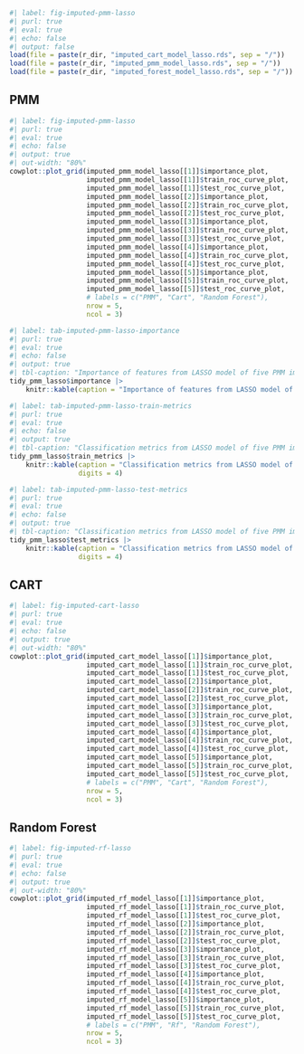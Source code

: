 ``` .r
#| label: fig-imputed-pmm-lasso
#| purl: true
#| eval: true
#| echo: false
#| output: false
load(file = paste(r_dir, "imputed_cart_model_lasso.rds", sep = "/"))
load(file = paste(r_dir, "imputed_pmm_model_lasso.rds", sep = "/"))
load(file = paste(r_dir, "imputed_forest_model_lasso.rds", sep = "/"))

```


::: {.panel-tabset}

## PMM

``` .r
#| label: fig-imputed-pmm-lasso
#| purl: true
#| eval: true
#| echo: false
#| output: true
#| out-width: "80%"
cowplot::plot_grid(imputed_pmm_model_lasso[[1]]$importance_plot,
                   imputed_pmm_model_lasso[[1]]$train_roc_curve_plot,
                   imputed_pmm_model_lasso[[1]]$test_roc_curve_plot,
                   imputed_pmm_model_lasso[[2]]$importance_plot,
                   imputed_pmm_model_lasso[[2]]$train_roc_curve_plot,
                   imputed_pmm_model_lasso[[2]]$test_roc_curve_plot,
                   imputed_pmm_model_lasso[[3]]$importance_plot,
                   imputed_pmm_model_lasso[[3]]$train_roc_curve_plot,
                   imputed_pmm_model_lasso[[3]]$test_roc_curve_plot,
                   imputed_pmm_model_lasso[[4]]$importance_plot,
                   imputed_pmm_model_lasso[[4]]$train_roc_curve_plot,
                   imputed_pmm_model_lasso[[4]]$test_roc_curve_plot,
                   imputed_pmm_model_lasso[[5]]$importance_plot,
                   imputed_pmm_model_lasso[[5]]$train_roc_curve_plot,
                   imputed_pmm_model_lasso[[5]]$test_roc_curve_plot,
                   # labels = c("PMM", "Cart", "Random Forest"),
                   nrow = 5,
                   ncol = 3)

```

``` .r
#| label: tab-imputed-pmm-lasso-importance
#| purl: true
#| eval: true
#| echo: false
#| output: true
#| tbl-caption: "Importance of features from LASSO model of five PMM imputed datasets."
tidy_pmm_lasso$importance |>
    knitr::kable(caption = "Importance of features from LASSO model of five PMM imputed datasets.")

```

``` .r
#| label: tab-imputed-pmm-lasso-train-metrics
#| purl: true
#| eval: true
#| echo: false
#| output: true
#| tbl-caption: "Classification metrics from LASSO model of five PMM imputed datasets (Training Data)."
tidy_pmm_lasso$train_metrics |>
    knitr::kable(caption = "Classification metrics from LASSO model of five PMM imputed datasets (Training Data).",
                 digits = 4)

```

``` .r
#| label: tab-imputed-pmm-lasso-test-metrics
#| purl: true
#| eval: true
#| echo: false
#| output: true
#| tbl-caption: "Classification metrics from LASSO model of five PMM imputed datasets (Testing Data)."
tidy_pmm_lasso$test_metrics |>
    knitr::kable(caption = "Classification metrics from LASSO model of five PMM imputed datasets (Testing Data).",
                 digits = 4)

```

## CART

``` .r
#| label: fig-imputed-cart-lasso
#| purl: true
#| eval: true
#| echo: false
#| output: true
#| out-width: "80%"
cowplot::plot_grid(imputed_cart_model_lasso[[1]]$importance_plot,
                   imputed_cart_model_lasso[[1]]$train_roc_curve_plot,
                   imputed_cart_model_lasso[[1]]$test_roc_curve_plot,
                   imputed_cart_model_lasso[[2]]$importance_plot,
                   imputed_cart_model_lasso[[2]]$train_roc_curve_plot,
                   imputed_cart_model_lasso[[2]]$test_roc_curve_plot,
                   imputed_cart_model_lasso[[3]]$importance_plot,
                   imputed_cart_model_lasso[[3]]$train_roc_curve_plot,
                   imputed_cart_model_lasso[[3]]$test_roc_curve_plot,
                   imputed_cart_model_lasso[[4]]$importance_plot,
                   imputed_cart_model_lasso[[4]]$train_roc_curve_plot,
                   imputed_cart_model_lasso[[4]]$test_roc_curve_plot,
                   imputed_cart_model_lasso[[5]]$importance_plot,
                   imputed_cart_model_lasso[[5]]$train_roc_curve_plot,
                   imputed_cart_model_lasso[[5]]$test_roc_curve_plot,
                   # labels = c("PMM", "Cart", "Random Forest"),
                   nrow = 5,
                   ncol = 3)

```

## Random Forest

``` .r
#| label: fig-imputed-rf-lasso
#| purl: true
#| eval: true
#| echo: false
#| output: true
#| out-width: "80%"
cowplot::plot_grid(imputed_rf_model_lasso[[1]]$importance_plot,
                   imputed_rf_model_lasso[[1]]$train_roc_curve_plot,
                   imputed_rf_model_lasso[[1]]$test_roc_curve_plot,
                   imputed_rf_model_lasso[[2]]$importance_plot,
                   imputed_rf_model_lasso[[2]]$train_roc_curve_plot,
                   imputed_rf_model_lasso[[2]]$test_roc_curve_plot,
                   imputed_rf_model_lasso[[3]]$importance_plot,
                   imputed_rf_model_lasso[[3]]$train_roc_curve_plot,
                   imputed_rf_model_lasso[[3]]$test_roc_curve_plot,
                   imputed_rf_model_lasso[[4]]$importance_plot,
                   imputed_rf_model_lasso[[4]]$train_roc_curve_plot,
                   imputed_rf_model_lasso[[4]]$test_roc_curve_plot,
                   imputed_rf_model_lasso[[5]]$importance_plot,
                   imputed_rf_model_lasso[[5]]$train_roc_curve_plot,
                   imputed_rf_model_lasso[[5]]$test_roc_curve_plot,
                   # labels = c("PMM", "Rf", "Random Forest"),
                   nrow = 5,
                   ncol = 3)

```

:::
